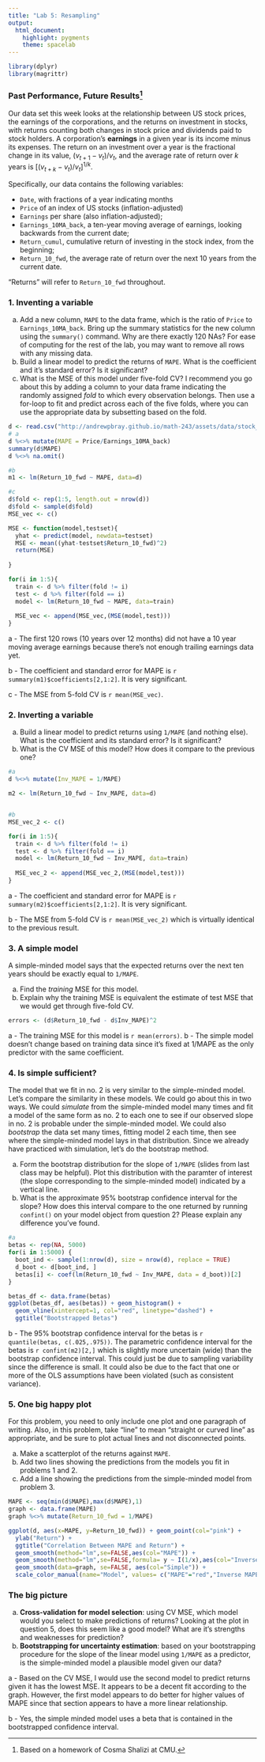 ```yaml
---
title: "Lab 5: Resampling"
output: 
  html_document: 
    highlight: pygments
    theme: spacelab
---
```


```r
library(dplyr)
library(magrittr)

```


### Past Performance, Future Results[^1]

Our data set this week looks at the relationship between US stock prices, the earnings of the corporations, and the returns on investment in stocks, with returns counting both changes in stock price and dividends paid to stock holders. A corporation’s **earnings** in a given year is its income minus its expenses. The return on an investment over a year is the fractional change in its value, $(v_{t+1} - v_t)/v_t$, and the average rate of return over $k$ years is $[(v_{t+k} - v_t)/v_t]^{1/k}$.  

Specifically, our data contains the following variables:

- `Date`, with fractions of a year indicating months
- `Price` of an index of US stocks (inflation-adjusted)
- `Earnings` per share (also inflation-adjusted);
- `Earnings_10MA_back`, a ten-year moving average of earnings, looking backwards from the current date;
- `Return_cumul`, cumulative return of investing in the stock index,  from the beginning;
- `Return_10_fwd`, the average rate of return over the next 10 years from the current date.

"Returns" will refer to `Return_10_fwd` throughout.

### 1. Inventing a variable
a. Add a new column, `MAPE` to the data frame, which is the ratio of `Price` to `Earnings_10MA_back`. Bring up the summary statistics for the new column using the `summary()` command. Why are there exactly 120 NAs? For ease of computing for the rest of the lab, you may want to remove all rows with any missing data.
b. Build a linear model to predict the returns of `MAPE`. What is the coefficient and it's standard error? Is it significant?
c. What is the MSE of this model under five-fold CV? I recommend you go about this by adding a column to your data frame indicating the randomly assigned *fold* to which every observation belongs. Then use a for-loop to fit and predict across each of the five folds, where you can use the appropriate data by subsetting based on the fold.

```r
d <- read.csv("http://andrewpbray.github.io/math-243/assets/data/stock_history.csv")
# a
d %<>% mutate(MAPE = Price/Earnings_10MA_back)
summary(d$MAPE)
d %<>% na.omit()

#b
m1 <- lm(Return_10_fwd ~ MAPE, data=d)

#c
d$fold <- rep(1:5, length.out = nrow(d))
d$fold <- sample(d$fold)
MSE_vec <- c()

MSE <- function(model,testset){
  yhat <- predict(model, newdata=testset)
  MSE <- mean((yhat-testset$Return_10_fwd)^2)
  return(MSE)
  
}

for(i in 1:5){
  train <- d %>% filter(fold != i)
  test <- d %>% filter(fold == i)
  model <- lm(Return_10_fwd ~ MAPE, data=train)
  
  MSE_vec <- append(MSE_vec,(MSE(model,test)))
}


```

a - The first 120 rows (10 years over 12 months) did not have a 10 year moving average earnings because there's not enough trailing earnings data yet.

b - The coefficient and standard error for MAPE is `r summary(m1)$coefficients[2,1:2]`. It is very significant.

c - The MSE from 5-fold CV is `r mean(MSE_vec)`.

### 2. Inverting a variable
a. Build a linear model to predict returns using `1/MAPE` (and nothing else). What is the coefficient and its standard error? Is it significant?
b. What is the CV MSE of this model? How does it compare to the previous one?

```r
#a
d %<>% mutate(Inv_MAPE = 1/MAPE)

m2 <- lm(Return_10_fwd ~ Inv_MAPE, data=d)


#b
MSE_vec_2 <- c()

for(i in 1:5){
  train <- d %>% filter(fold != i)
  test <- d %>% filter(fold == i)
  model <- lm(Return_10_fwd ~ Inv_MAPE, data=train)
  
  MSE_vec_2 <- append(MSE_vec_2,(MSE(model,test)))
}

```

a - The coefficient and standard error for MAPE is `r summary(m2)$coefficients[2,1:2]`. It is very significant.

b - The MSE from 5-fold CV is `r mean(MSE_vec_2)` which is virtually identical to the previous result.

### 3. A simple model
A simple-minded model says that the expected returns over the next ten years should be exactly equal to `1/MAPE`.

a. Find the *training* MSE for this model.
b. Explain why the training MSE is equivalent the estimate of test MSE that we would
get through five-fold CV.

```r
errors <- (d$Return_10_fwd - d$Inv_MAPE)^2

```

a - The training MSE for this model is `r mean(errors)`.
b - The simple model doesn't change based on training data since it's fixed at 1/MAPE as the only predictor with the same coefficient.

### 4. Is simple sufficient?
The model that we fit in no. 2 is very similar to the simple-minded model. Let's compare the similarity in these models. We could go about this in two ways. We could *simulate* from the simple-minded model many times and fit a model of the same form as no. 2 to each one to see if our observed slope in no. 2 is probable under the simple-minded model. We could also *bootstrap* the data set many times, fitting model 2 each time, then see where the simple-minded model lays in that distribution. Since we already have practiced with simulation, let's do the bootstrap method.

a. Form the bootstrap distribution for the slope of `1/MAPE` (slides from last class may be helpful). Plot this distribution with the paramter of interest (the slope corresponding to the simple-minded model) indicated by a vertical line.
b. What is the approximate 95% bootstrap confidence interval for the slope? How does this interval compare to the one returned by running `confint()` on your model object from question 2? Please explain any difference you've found.

```r
#a
betas <- rep(NA, 5000)
for(i in 1:5000) {
  boot_ind <- sample(1:nrow(d), size = nrow(d), replace = TRUE)
  d_boot <- d[boot_ind, ]
  betas[i] <- coef(lm(Return_10_fwd ~ Inv_MAPE, data = d_boot))[2]
}

betas_df <- data.frame(betas)
ggplot(betas_df, aes(betas)) + geom_histogram() +
  geom_vline(xintercept=1, col="red", linetype="dashed") +
  ggtitle("Bootstrapped Betas")

```

b - The 95% bootstrap confidence interval for the betas is `r quantile(betas, c(.025,.975))`. The parametric confidence interval for the betas is `r confint(m2)[2,]` which is slightly more uncertain (wide) than the bootstrap confidence interval. This could just be due to sampling variability since the difference is small. It could also be due to the fact that one or more of the OLS assumptions have been violated (such as consistent variance).

### 5. One big happy plot
For this problem, you need to only include one plot and one paragraph of writing. Also, in this problem, take "line" to mean "straight or curved line" as appropriate, and be sure to plot actual lines and not disconnected points.

a. Make a scatterplot of the returns against `MAPE`.
b. Add two lines showing the predictions from the models you fit in problems 1 and 2.
c. Add a line showing the predictions from the simple-minded model from problem 3.

```r

MAPE <- seq(min(d$MAPE),max(d$MAPE),1)
graph <- data.frame(MAPE)
graph %<>% mutate(Return_10_fwd = 1/MAPE)

ggplot(d, aes(x=MAPE, y=Return_10_fwd)) + geom_point(col="pink") +
  ylab("Return") +
  ggtitle("Correlation Between MAPE and Return") +
  geom_smooth(method="lm",se=FALSE,aes(col="MAPE")) +
  geom_smooth(method="lm",se=FALSE,formula= y ~ I(1/x),aes(col="Inverse MAPE")) +
  geom_smooth(data=graph, se=FALSE, aes(col="Simple")) +
  scale_color_manual(name="Model", values= c("MAPE"="red","Inverse MAPE"="blue",   "Simple"="green"))
```


### The big picture
a. **Cross-validation for model selection**: using CV MSE, which model would you select to make predictions of returns? Looking at the plot in question 5, does this seem like a good model? What are it's strengths and weaknesses for prediction?
b. **Bootstrapping for uncertainty estimation**: based on your bootstrapping procedure for the slope of the linear model using `1/MAPE` as a predictor, is the simple-minded model a plausible model given our data?

a - Based on the CV MSE, I would use the second model to predict returns given it has the lowest MSE. It appears to be a decent fit according to the graph. However, the first model appears to do better for higher values of MAPE since that section appears to have a more linear relationship.

b - Yes, the simple minded model uses a beta that is contained in the bootstrapped confidence interval.





[^1]: Based on a homework of Cosma Shalizi at CMU.

